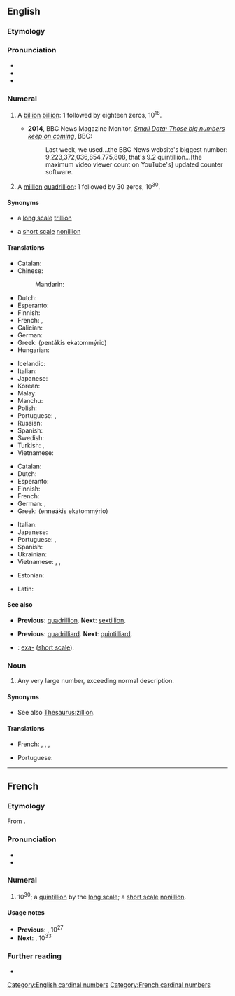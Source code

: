 {{also|Quintillion}}
==English==

===Etymology===
{{confix|en|quint|gloss1=five|illion}}

===Pronunciation===
* {{IPA|en|/kwɪnˈtɪlɪljən/}}
* {{audio|en|en-us-quintillion.ogg|Audio (US)}}
* {{rhymes|en|ɪljən|s=3}}

===Numeral===
{{head|en|numeral|plural|quintillions}}

# {{lb|en|US|modern British & Australian, [[w:Long and short scales|short scale]]}} A [[billion]] [[billion]]: 1 followed by eighteen zeros, 10<sup>18</sup>.
#* '''2014''', BBC News Magazine Monitor, ''[http://www.bbc.co.uk/news/blogs-magazine-monitor-30327594 Small Data: Those big numbers keep on coming]'', BBC:
#*: Last week, we used...the BBC News website's biggest number: 9,223,372,036,854,775,808, that's 9.2 quintillion...[the maximum video viewer count on YouTube's] updated counter software.
# {{lb|en|dated|British & Australian, [[w:Long and short scales|long scale]]}} A [[million]] [[quadrillion]]: 1 followed by 30 zeros, 10<sup>30</sup>.

====Synonyms====
* {{sense|10<sup>18</sup>}} a [[w:Long and short scales|long scale]] [[trillion]]
* {{sense|10<sup>30</sup>}} a [[w:Long and short scales|short scale]] [[nonillion]]

====Translations====
{{trans-top-also|a billion billion, 10<sup>18</sup>|trillion|id=10^18}}
* Catalan: {{t+|ca|trilió}}
* Chinese:
*: Mandarin: {{t|cmn|百亿亿}}
* Dutch: {{t+|nl|triljoen}}
* Esperanto: {{t|eo|triiliono}}
* Finnish: {{t+|fi|triljoona}}
* French: {{t+|fr|trillion|m}}, {{t+|fr|milliard de milliards|m}}
* Galician: {{t|gl|trillón}}
* German: {{t+|de|Trillion|f}}
* Greek: {{t+|el|πεντάκις εκατομμύριο|n}} (pentákis ekatommýrio)
* Hungarian: {{t+|hu|trillió}}
{{trans-mid}}
* Icelandic: {{t|is|trilljón|f}}
* Italian: {{t+|it|trilione|m}}
* Japanese: {{t|ja|百京|tr=hyakkei}}
* Korean: {{t|ko|백경}}
* Malay: {{t|ms|kuintilion}}
* Manchu: {{t|mnc|ᡨᠠᠩᡤᡡ ᠵᡳᡵᡠᠨ}}
* Polish: {{t+|pl|trylion|m}}
* Portuguese: {{t+|pt|quintilhão|m}}, {{t|pt|quintilião|m}}
* Russian: {{t+|ru|квинтиллио́н|m}}
* Spanish: {{t+|es|trillón|m}}
* Swedish: {{t+|sv|triljon}}
* Turkish: {{t+|tr|kentilyon}}, {{t|tr|pekken}}
* Vietnamese: {{t+check|vi|tỷ|alt=tỷ tỷ}} <!-- was "[[tỷ]] tỷ" - assumed inflected form or vocalised spelling; please verify if linking is acceptable. see [[User:Kephir/gadgets/xte#Translation_fixing]] -->
{{trans-bottom}}

{{trans-top-also|a million quadrillion, 10<sup>30</sup>|nonillion|id=10^30}}
* Catalan: {{t+|ca|quintilió}}
* Dutch: {{t+|nl|quintiljoen}}
* Esperanto: {{t|eo|kviniliono}}
* Finnish: {{t+|fi|kvintiljoona}}
* French: {{t+|fr|quintillion|m}}
* German: {{t+|de|Quintillion|f}}, {{t|de|Quinquillion|f}}
* Greek: {{t|el|εννεάκις εκατομμύριο|n}} (enneákis ekatommýrio)
{{trans-mid}}
* Italian: {{t+|it|quintilione|m}}
* Japanese: {{t|ja|百穣|tr=hyaku-jō}}
* Portuguese: {{t+|pt|nonilhão|m}}, {{t|pt|nonilião|m}}
* Spanish: {{t+|es|quintillón|m}}
* Ukrainian: {{t+|uk|квінтильйон|sc=Cyrl}}
* Vietnamese: {{qualifier|lit. "ten to the thirtieth power"}} {{t-check|vi|[[mười]] [[luỹ thừa]] [[ba mươi]]}} <!-- was "[[mười]] [[luỹ thừa]] [[ba mươi]]" - assumed sum-of-parts; if an idiom, remove the wikilinks to the individual words. see [[User:Kephir/gadgets/xte#Translation_fixing]] -->, {{t-check|vi|[[ngàn]] [[tỷ]] tỷ tỷ}} <!-- was "[[ngàn]] [[tỷ]] tỷ tỷ" - assumed sum-of-parts; if an idiom, remove the wikilinks to the individual words. see [[User:Kephir/gadgets/xte#Translation_fixing]] -->, {{t+check|vi|nghìn|alt=nghìn tỷ tỷ tỷ}} <!-- was "[[nghìn]] tỷ tỷ tỷ" - assumed inflected form or vocalised spelling; please verify if linking is acceptable. see [[User:Kephir/gadgets/xte#Translation_fixing]] -->
{{trans-bottom}}

{{checktrans-top}}
* Estonian: {{t-check|et|kvintiljon}}
{{trans-mid}}
* Latin: {{t-check|la|quintillio}}
{{trans-bottom}}

====See also====
* {{sense|10<sup>18</sup>}} '''Previous''': [[quadrillion]]. '''Next''': [[sextillion]].
* {{sense|10<sup>30</sup>}} '''Previous''': [[quadrilliard]]. '''Next''': [[quintilliard]].
* {{lb|en|ISO prefix}}: [[exa-]] ([[w:Long and short scales|short scale]]).

===Noun===
{{en-noun}}

# {{lb|en|figuratively|slang|hyperbole}} Any very large number, exceeding normal description.

====Synonyms====
* See also [[Thesaurus:zillion]].

====Translations====
{{trans-top|any very large number}}
* French: {{t+|fr|milliard|m}}, {{t+|fr|milliards|m-p}}, {{t+|fr|million|m}}, {{t+|fr|millions|m-p}}
{{trans-mid}}
* Portuguese: {{t+|pt|zilhão|m}}
{{trans-bottom}}

[[Category:English cardinal numbers]]

----

==French==

===Etymology===
From {{confix|fr|quint|t1=five|illion}}.

===Pronunciation===
* {{fr-IPA|quintilion}}
* {{audio|fr|LL-Q150 (fra)-Lepticed7-quintillion.wav|Audio}}

===Numeral===
{{head|fr|numeral}}

# 10<sup>30</sup>; a [[quintillion]] by the [[w:Long and short scales|long scale]]; a [[w:Long and short scales|short scale]] [[nonillion]].

====Usage notes====
* '''Previous''': {{l|fr|quadrilliard}}, 10<sup>27</sup>
* '''Next''': {{l|fr|quintilliard}}, 10<sup>33</sup>

===Further reading===
* {{R:TLFi}}

[[Category:French cardinal numbers]]